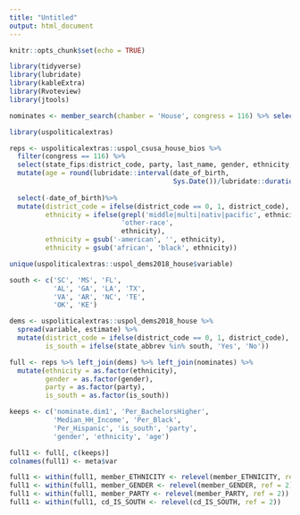 ```yaml
---
title: "Untitled"
output: html_document
---
```


```r
knitr::opts_chunk$set(echo = TRUE)
```

```r
library(tidyverse)
library(lubridate)
library(kableExtra)
library(Rvoteview)
library(jtools)

nominates <- member_search(chamber = 'House', congress = 116) %>% select(state_abbrev, district_code, nominate.dim1)
```

```r
library(uspoliticalextras)

reps <- uspoliticalextras::uspol_csusa_house_bios %>%
  filter(congress == 116) %>%
  select(state_fips:district_code, party, last_name, gender, ethnicity, date_of_birth) %>%
  mutate(age = round(lubridate::interval(date_of_birth, 
                                         Sys.Date())/lubridate::duration(num = 1, 
                                                                         units = "years"))) %>%
  select(-date_of_birth)%>%
  mutate(district_code = ifelse(district_code == 0, 1, district_code),
         ethnicity = ifelse(grepl('middle|multi|nativ|pacific', ethnicity), 
                            'other-race', 
                            ethnicity),
         ethnicity = gsub('-american', '', ethnicity),
         ethnicity = gsub('african', 'black', ethnicity))
```

```r
unique(uspoliticalextras::uspol_dems2018_house$variable)
```

```r
south <- c('SC', 'MS', 'FL', 
           'AL', 'GA', 'LA', 'TX', 
           'VA', 'AR', 'NC', 'TE',
           'OK', 'KE')

dems <- uspoliticalextras::uspol_dems2018_house %>% 
  spread(variable, estimate) %>%
  mutate(district_code = ifelse(district_code == 0, 1, district_code),
         is_south = ifelse(state_abbrev %in% south, 'Yes', 'No'))
```

```r
full <- reps %>% left_join(dems) %>% left_join(nominates) %>%
  mutate(ethnicity = as.factor(ethnicity),
         gender = as.factor(gender),
         party = as.factor(party),
         is_south = as.factor(is_south))
```

```r
keeps <- c('nominate.dim1', 'Per_BachelorsHigher',
           'Median_HH_Income', 'Per_Black',
           'Per_Hispanic', 'is_south', 'party',
           'gender', 'ethnicity', 'age') 

full1 <- full[, c(keeps)]
colnames(full1) <- meta$var

full1 <- within(full1, member_ETHNICITY <- relevel(member_ETHNICITY, ref = 4))
full1 <- within(full1, member_GENDER <- relevel(member_GENDER, ref = 2))
full1 <- within(full1, member_PARTY <- relevel(member_PARTY, ref = 2))
full1 <- within(full1, cd_IS_SOUTH <- relevel(cd_IS_SOUTH, ref = 2))
```

